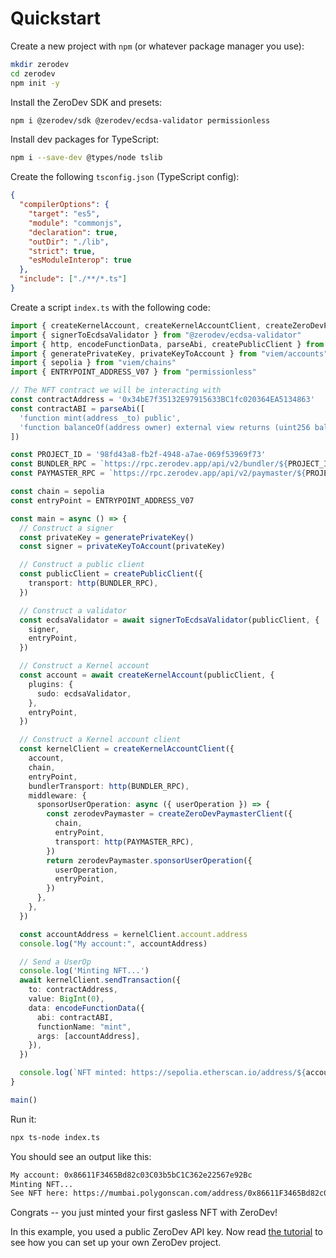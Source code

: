 # Quickstart

Create a new project with `npm` (or whatever package manager you use):

```bash
mkdir zerodev
cd zerodev
npm init -y
```

Install the ZeroDev SDK and presets:

```bash
npm i @zerodev/sdk @zerodev/ecdsa-validator permissionless
```

Install dev packages for TypeScript:

```bash
npm i --save-dev @types/node tslib
```

Create the following `tsconfig.json` (TypeScript config):

```json
{
  "compilerOptions": {
    "target": "es5",
    "module": "commonjs",
    "declaration": true,
    "outDir": "./lib",
    "strict": true,
    "esModuleInterop": true
  },
  "include": ["./**/*.ts"]
}
```

Create a script `index.ts` with the following code:

```ts
import { createKernelAccount, createKernelAccountClient, createZeroDevPaymasterClient } from "@zerodev/sdk"
import { signerToEcdsaValidator } from "@zerodev/ecdsa-validator"
import { http, encodeFunctionData, parseAbi, createPublicClient } from "viem"
import { generatePrivateKey, privateKeyToAccount } from "viem/accounts"
import { sepolia } from "viem/chains"
import { ENTRYPOINT_ADDRESS_V07 } from "permissionless"

// The NFT contract we will be interacting with
const contractAddress = '0x34bE7f35132E97915633BC1fc020364EA5134863'
const contractABI = parseAbi([
  'function mint(address _to) public',
  'function balanceOf(address owner) external view returns (uint256 balance)'
])

const PROJECT_ID = '98fd43a8-fb2f-4948-a7ae-069f53969f73'
const BUNDLER_RPC = `https://rpc.zerodev.app/api/v2/bundler/${PROJECT_ID}`
const PAYMASTER_RPC = `https://rpc.zerodev.app/api/v2/paymaster/${PROJECT_ID}`

const chain = sepolia
const entryPoint = ENTRYPOINT_ADDRESS_V07

const main = async () => {
  // Construct a signer
  const privateKey = generatePrivateKey()
  const signer = privateKeyToAccount(privateKey)

  // Construct a public client
  const publicClient = createPublicClient({
    transport: http(BUNDLER_RPC),
  })

  // Construct a validator
  const ecdsaValidator = await signerToEcdsaValidator(publicClient, {
    signer,
    entryPoint,
  })

  // Construct a Kernel account
  const account = await createKernelAccount(publicClient, {
    plugins: {
      sudo: ecdsaValidator,
    },
    entryPoint,
  })

  // Construct a Kernel account client
  const kernelClient = createKernelAccountClient({
    account,
    chain,
    entryPoint,
    bundlerTransport: http(BUNDLER_RPC),
    middleware: {
      sponsorUserOperation: async ({ userOperation }) => {
        const zerodevPaymaster = createZeroDevPaymasterClient({
          chain,
          entryPoint,
          transport: http(PAYMASTER_RPC),
        })
        return zerodevPaymaster.sponsorUserOperation({
          userOperation,
          entryPoint,
        })
      },
    },
  })

  const accountAddress = kernelClient.account.address
  console.log("My account:", accountAddress)

  // Send a UserOp
  console.log('Minting NFT...')
  await kernelClient.sendTransaction({
    to: contractAddress,
    value: BigInt(0),
    data: encodeFunctionData({
      abi: contractABI,
      functionName: "mint",
      args: [accountAddress],
    }),
  })

  console.log(`NFT minted: https://sepolia.etherscan.io/address/${accountAddress}`)
}

main()
```

Run it:

```bash
npx ts-node index.ts
```

You should see an output like this:

```txt
My account: 0x86611F3465Bd82c03C03b5bC1C362e22567e92Bc
Minting NFT...
See NFT here: https://mumbai.polygonscan.com/address/0x86611F3465Bd82c03C03b5bC1C362e22567e92Bc#nfttransfers
```

Congrats -- you just minted your first gasless NFT with ZeroDev!

In this example, you used a public ZeroDev API key.  Now read [the tutorial](/sdk/getting-started/tutorial) to see how you can set up your own ZeroDev project.